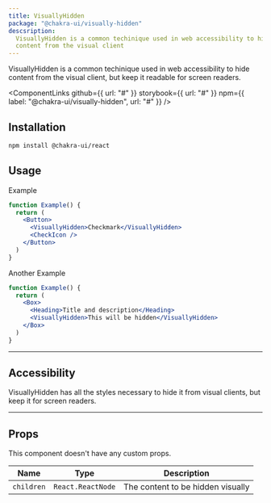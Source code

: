 ```yaml
---
title: VisuallyHidden
package: "@chakra-ui/visually-hidden"
descsription:
  VisuallyHidden is a common techinique used in web accessibility to hide
  content from the visual client
---
```


VisuallyHidden is a common techinique used in web accessibility to hide content
from the visual client, but keep it readable for screen readers.

<ComponentLinks
  github={{ url: "#" }}
  storybook={{ url: "#" }}
  npm={{ label: "@chakra-ui/visually-hidden", url: "#" }}
/>

<carbon-ad></carbon-ad>

## Installation

```bash
npm install @chakra-ui/react
```

## Usage

Example

```jsx
function Example() {
  return (
    <Button>
      <VisuallyHidden>Checkmark</VisuallyHidden>
      <CheckIcon />
    </Button>
  )
}
```

Another Example

```jsx
function Example() {
  return (
    <Box>
      <Heading>Title and description</Heading>
      <VisuallyHidden>This will be hidden</VisuallyHidden>
    </Box>
  )
}
```

---

## Accessibility

VisuallyHidden has all the styles necessary to hide it from visual clients, but
keep it for screen readers.

---

## Props

This component doesn't have any custom props.

| Name       | Type              | Description                       |
| ---------- | ----------------- | --------------------------------- |
| `children` | `React.ReactNode` | The content to be hidden visually |
